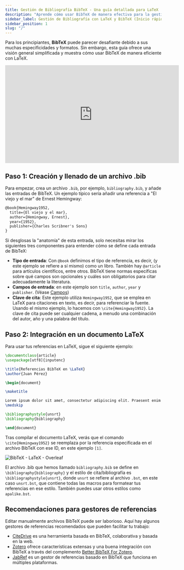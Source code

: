 ```yaml
---
title: Gestión de Bibliografía BibTeX - Una guía detallada para LaTeX
description: "Aprende cómo usar BibTeX de manera efectiva para la gestión de bibliografías con LaTeX, desde la creación de un archivo .bib hasta su integración en tu documento LaTeX."
sidebar_label: Gestión de Bibliografía con LaTeX y BibTeX (Inicio rápido)
sidebar_position: 1
slug: "/"
---
```


Para los principiantes, **BibTeX** puede parecer desafiante debido a sus muchas especificidades y formatos. Sin embargo, esta guía ofrece una visión general simplificada y muestra cómo usar BibTeX de manera eficiente con LaTeX.

<iframe width="560" height="315" src="https://www.youtube.com/embed/bHD94qM0vyg" title="Reproductor de video de YouTube" frameborder="0" allow="accelerometer; autoplay; clipboard-write; encrypted-media; gyroscope; picture-in-picture; web-share" allowfullscreen></iframe>

## Paso 1: Creación y llenado de un archivo .bib

Para empezar, crea un archivo `.bib`, por ejemplo, `bibliography.bib`, y añade las entradas de BibTeX. Un ejemplo típico sería añadir una referencia a "El viejo y el mar" de Ernest Hemingway:

```latex
@book{Hemingway1952,
  title={El viejo y el mar},
  author={Hemingway, Ernest},
  year={1952},
  publisher={Charles Scribner's Sons}
}
```

Si desglosas la "anatomía" de esta entrada, solo necesitas mirar los siguientes tres componentes para entender cómo se define cada entrada de BibTeX:

- **Tipo de entrada**: Con `@book` definimos el tipo de referencia, es decir, (y este ejemplo se refiere a sí mismo) como un libro. También hay `@article` para artículos científicos, entre otros. BibTeX tiene normas específicas sobre qué campos son opcionales y cuáles son obligatorios para citar adecuadamente la literatura.
- **Campos de entrada**: en este ejemplo son `title`, `author`, `year` y `publisher`. (Véase [Campos](/fields))
- **Clave de cita**: Este ejemplo utiliza `Hemingway1952`, que se emplea en LaTeX para citaciones en texto, es decir, para referenciar la fuente. Usando el mismo ejemplo, lo hacemos con `\cite{Hemingway1952}`. La clave de cita puede ser cualquier cadena, a menudo una combinación del autor, año y una palabra del título.

## Paso 2: Integración en un documento LaTeX

Para usar tus referencias en LaTeX, sigue el siguiente ejemplo:

```latex
\documentclass{article}
\usepackage[utf8]{inputenc}

\title{Referencias BibTeX en \LaTeX}
\author{Juan Pérez}

\begin{document}

\maketitle

Lorem ipsum dolor sit amet, consectetur adipiscing elit. Praesent enim urna, dapibus et bibendum vel, consectetur et turpis. Cras a molestie nulla. \cite{Hemingway1952}
\medskip

\bibliographystyle{unsrt}
\bibliography{bibliography}

\end{document}
```

Tras compilar el documento LaTeX, verás que el comando `\cite{Hemingway1952}` se reemplaza por la referencia especificada en el archivo BibTeX con ese ID, en este ejemplo `[1]`.

![BibTeX - LaTeX - Overleaf](@site/static/img/tutorial/LaTeX_Overleaf_BibTeX-Example.png)

El archivo .bib que hemos llamado `bibliography.bib` se define en `\bibliography{bibliography}` y el estilo de cita/bibliografía es `\bibliographystyle{unsrt}`, donde `unsrt` se refiere al archivo `.bst`, en este caso `unsrt.bst`, que contiene todas las macros para formatear tus referencias en ese estilo. También puedes usar otros estilos como `apalike.bst`.

## Recomendaciones para gestores de referencias

Editar manualmente archivos BibTeX puede ser laborioso. Aquí hay algunos gestores de referencias recomendados que pueden facilitar tu trabajo:

- [CiteDrive](https://www.citedrive.com/) es una herramienta basada en BibTeX, colaborativa y basada en la web.
- [Zotero](https://www.zotero.org/) ofrece características extensas y una buena integración con BibTeX a través del complemento [Better BibTeX For Zotero](https://retorque.re/zotero-better-bibtex/).
- [JabRef](https://www.jabref.org/) es un gestor de referencias basado en BibTeX que funciona en múltiples plataformas.